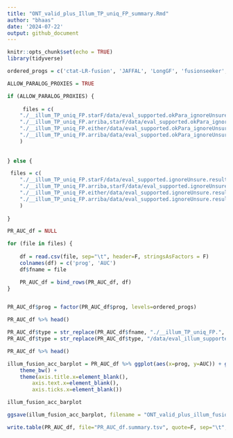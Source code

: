 ```yaml
---
title: "ONT_valid_plus_Illum_TP_uniq_FP_summary.Rmd"
author: "bhaas"
date: '2024-07-22'
output: github_document
---
```


```r
knitr::opts_chunk$set(echo = TRUE)
library(tidyverse)
```


```r

ordered_progs = c('ctat-LR-fusion', 'JAFFAL', 'LongGF', 'fusionseeker', 'pbfusion')


```


```r

ALLOW_PARALOG_PROXIES = TRUE

if (ALLOW_PARALOG_PROXIES) {
    
     files = c(
    "./__illum_TP_uniq_FP.starF/data/eval_supported.okPara_ignoreUnsure.results.scored.PR.AUC",
    "./__illum_TP_uniq_FP.arriba,starF/data/eval_supported.okPara_ignoreUnsure.results.scored.PR.AUC",
    "./__illum_TP_uniq_FP.either/data/eval_supported.okPara_ignoreUnsure.results.scored.PR.AUC",
    "./__illum_TP_uniq_FP.arriba/data/eval_supported.okPara_ignoreUnsure.results.scored.PR.AUC"
    )
    
    
} else {

 files = c(
    "./__illum_TP_uniq_FP.starF/data/eval_supported.ignoreUnsure.results.scored.PR.AUC",
    "./__illum_TP_uniq_FP.arriba,starF/data/eval_supported.ignoreUnsure.results.scored.PR.AUC",
    "./__illum_TP_uniq_FP.either/data/eval_supported.ignoreUnsure.results.scored.PR.AUC",
    "./__illum_TP_uniq_FP.arriba/data/eval_supported.ignoreUnsure.results.scored.PR.AUC"
    )
 
}

```


```r

PR_AUC_df = NULL

for (file in files) {
    
    df = read.csv(file, sep="\t", header=F, stringsAsFactors = F)
    colnames(df) = c('prog', 'AUC')
    df$fname = file

    PR_AUC_df = bind_rows(PR_AUC_df, df)
}


PR_AUC_df$prog = factor(PR_AUC_df$prog, levels=ordered_progs)

PR_AUC_df %>% head()

```

```r

PR_AUC_df$type = str_replace(PR_AUC_df$fname, "./__illum_TP_uniq_FP.", "")
PR_AUC_df$type = str_replace(PR_AUC_df$type, "/data/eval_illum_supported.*$", "")

PR_AUC_df %>% head()

```

```r

illum_fusion_acc_barplot = PR_AUC_df %>% ggplot(aes(x=prog, y=AUC)) + geom_col(aes(fill=prog)) + facet_wrap(~type, ncol=4) +
    theme_bw() +
    theme(axis.title.x=element_blank(),
        axis.text.x=element_blank(),
        axis.ticks.x=element_blank())

illum_fusion_acc_barplot 

```

```r

ggsave(illum_fusion_acc_barplot, filename = "ONT_valid_plus_illum_fusion_accuracy_barplot.svg", width=7, height=3.5)


```


```r

write.table(PR_AUC_df, file="PR_AUC_df.summary.tsv", quote=F, sep="\t", row.names=F)


```




